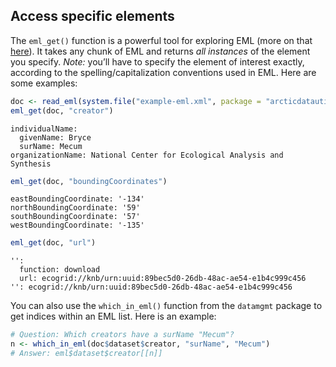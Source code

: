 ## Access specific elements

The `eml_get()` function is a powerful tool for exploring EML (more on that [here](https://ropensci.github.io/EML/)). It takes any chunk of EML and returns _all instances_ of the element you specify. _Note:_ you'll have to specify the element of interest exactly, according to the spelling/capitalization conventions used in EML. Here are some examples:

```r
doc <- read_eml(system.file("example-eml.xml", package = "arcticdatautils"))
eml_get(doc, "creator")
```
```
individualName:
  givenName: Bryce
  surName: Mecum
organizationName: National Center for Ecological Analysis and Synthesis
```

```r
eml_get(doc, "boundingCoordinates")
```
```
eastBoundingCoordinate: '-134'
northBoundingCoordinate: '59'
southBoundingCoordinate: '57'
westBoundingCoordinate: '-135'
```

```r
eml_get(doc, "url")
```
```
'':
  function: download
  url: ecogrid://knb/urn:uuid:89bec5d0-26db-48ac-ae54-e1b4c999c456
'': ecogrid://knb/urn:uuid:89bec5d0-26db-48ac-ae54-e1b4c999c456
```

You can also use the `which_in_eml()` function from the `datamgmt` package to get indices within an EML list. Here is an example:

```r
# Question: Which creators have a surName "Mecum"?
n <- which_in_eml(doc$dataset$creator, "surName", "Mecum")
# Answer: eml$dataset$creator[[n]]
```
